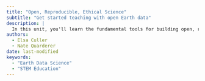 ```yaml
---
title: "Open, Reproducible, Ethical Science"
subtitle: "Get started teaching with open Earth data"
description: |
  In this unit, you'll learn the fundamental tools for building open, reproducible scientific workflows. Then, you'll put it into practice with our Climate Coding Challenge!
authors:
  - Elsa Culler
  - Nate Quarderer
date: last-modified
keywords:
  - "Earth Data Science"
  - "STEM Education"
---
```


